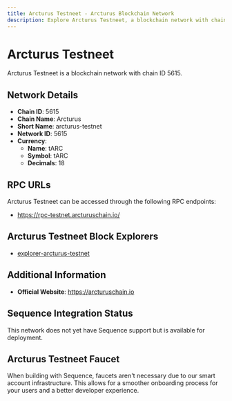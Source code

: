 ```yaml
--- 
title: Arcturus Testneet - Arcturus Blockchain Network
description: Explore Arcturus Testneet, a blockchain network with chain ID 5615. Learn about its native currency, tARC, and how to interact with the network.
---
```


# Arcturus Testneet

Arcturus Testneet is a blockchain network with chain ID 5615.

## Network Details

- **Chain ID**: 5615
- **Chain Name**: Arcturus
- **Short Name**: arcturus-testnet
- **Network ID**: 5615
- **Currency**: 
  - **Name**: tARC
  - **Symbol**: tARC
  - **Decimals**: 18

## RPC URLs

Arcturus Testneet can be accessed through the following RPC endpoints:

- https://rpc-testnet.arcturuschain.io/

## Arcturus Testneet Block Explorers

- [explorer-arcturus-testnet](https://testnet.arcscan.net)

## Additional Information

- **Official Website**: https://arcturuschain.io

## Sequence Integration Status

This network does not yet have Sequence support but is available for deployment.

## Arcturus Testneet Faucet

When building with Sequence, faucets aren't necessary due to our smart account infrastructure. This allows for a smoother onboarding process for your users and a better developer experience.

